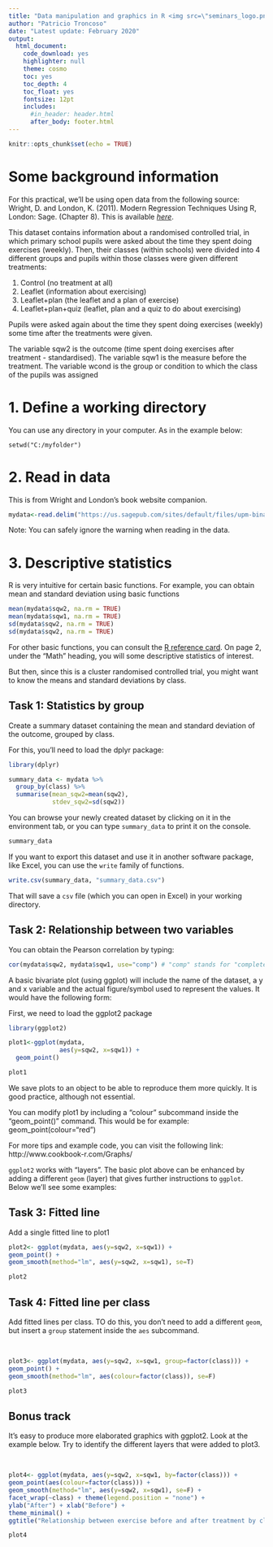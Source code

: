 ```yaml
---
title: "Data manipulation and graphics in R <img src=\"seminars_logo.png\" width=\"200\" height=\"50\" style=\"float: right;\"/>"
author: "Patricio Troncoso"
date: "Latest update: February 2020"
output:
  html_document:
    code_download: yes
    highlighter: null
    theme: cosmo
    toc: yes
    toc_depth: 4
    toc_float: yes
    fontsize: 12pt
    includes:
      #in_header: header.html
      after_body: footer.html
---
```

  
```r
knitr::opts_chunk$set(echo = TRUE)
```

# Some background information

For this practical, we’ll be using open data from the following source: Wright, D. and London, K. (2011). Modern Regression Techniques Using R, London:  Sage. (Chapter 8). This is available [*here*](http://dx.doi.org/10.4135/9780857024497).

This dataset contains information about a randomised controlled trial, in which primary school pupils were asked about the time they spent doing exercises (weekly). Then, their classes (within schools) were divided into 4 different groups and pupils within those classes were given different treatments:
  
1) Control (no treatment at all)
2) Leaflet (information about exercising)
3) Leaflet+plan (the leaflet and a plan of exercise)
4) Leaflet+plan+quiz (leaflet, plan and a quiz to do about exercising)

Pupils were asked again about the time they spent doing exercises (weekly) some time after the treatments were given.

The variable sqw2 is the outcome (time spent doing exercises after treatment - standardised).
The variable sqw1 is the measure before the treatment.
The variable wcond is the group or condition to which the class of the pupils was assigned

# 1. Define a working directory

You can use any directory in your computer. As in the example below:

```{}
setwd("C:/myfolder")
```

# 2. Read in data 

This is from Wright and London's book website companion. 
```r
mydata<-read.delim("https://us.sagepub.com/sites/default/files/upm-binaries/26934_exercise.dat")
```
Note: You can safely ignore the warning when reading in the data.


# 3. Descriptive statistics

R is very intuitive for certain basic functions. For example, you can obtain mean and standard deviation using basic functions

```r
mean(mydata$sqw2, na.rm = TRUE)
mean(mydata$sqw1, na.rm = TRUE)
sd(mydata$sqw2, na.rm = TRUE)
sd(mydata$sqw2, na.rm = TRUE)
```

For other basic functions, you can consult the [R reference card](https://cran.r-project.org/doc/contrib/Short-refcard.pdf). On page 2, under the "Math" heading, you will some descriptive statistics of interest.

But then, since this is a cluster randomised controlled trial, you might want to know the means and standard deviations by class.

## Task 1: Statistics by group

Create a summary dataset containing the mean and standard deviation of the outcome, grouped by class.

For this, you'll need to load the dplyr package:
  
```r
library(dplyr)

summary_data <- mydata %>%
  group_by(class) %>%
  summarise(mean_sqw2=mean(sqw2),
            stdev_sqw2=sd(sqw2))
```

You can browse your newly created dataset by clicking on it in the environment tab, or you can type `summary_data` to print it on the console.

```r
summary_data 
```

If you want to export this dataset and use it in another software package, like Excel, you can use the `write` family of functions.

```r
write.csv(summary_data, "summary_data.csv")

```

That will save a `csv` file (which you can open in Excel) in your working directory.

## Task 2: Relationship between two variables
  
You can obtain the Pearson correlation by typing: 
  
```r
cor(mydata$sqw2, mydata$sqw1, use="comp") # "comp" stands for "complete observations"

```

A basic bivariate plot (using ggplot) will include the name of the dataset, a y and x variable and the actual figure/symbol used to represent the values. It would have the following form:
  
First, we need to load the ggplot2 package

```r
library(ggplot2)

plot1<-ggplot(mydata, 
              aes(y=sqw2, x=sqw1)) +
  geom_point()

plot1
```

We save plots to an object to be able to reproduce them more quickly. It is good practice, although not essential.

You can modify plot1 by including a "colour" subcommand inside the "geom_point()" command. This would be for example: geom_point(colour="red")

For more tips and example code, you can visit the following link: http://www.cookbook-r.com/Graphs/

`ggplot2` works with "layers". The basic plot above can be enhanced by adding a different `geom` (layer) that gives further instructions to `ggplot`. Below we'll see some examples:


## Task 3: Fitted line

Add a single fitted line to plot1


```r

plot2<- ggplot(mydata, aes(y=sqw2, x=sqw1)) +
geom_point() +
geom_smooth(method="lm", aes(y=sqw2, x=sqw1), se=T)

plot2
```



## Task 4: Fitted line per class

Add fitted lines per class. TO do this, you don't need to add a different `geom`, but insert a `group` statement inside the `aes` subcommand.

<br>
```r
plot3<- ggplot(mydata, aes(y=sqw2, x=sqw1, group=factor(class))) +
geom_point() +
geom_smooth(method="lm", aes(colour=factor(class)), se=F)

plot3
```



## Bonus track

It's easy to produce more elaborated graphics with ggplot2. Look at the example below. Try to identify the different layers that were added to plot3.

<br>
```r
plot4<- ggplot(mydata, aes(y=sqw2, x=sqw1, by=factor(class))) +
geom_point(aes(colour=factor(class))) +
geom_smooth(method="lm", aes(y=sqw2, x=sqw1), se=F) +
facet_wrap(~class) + theme(legend.position = "none") +
ylab("After") + xlab("Before") +
theme_minimal() +
ggtitle("Relationship between exercise before and after treatment by class")

plot4
```